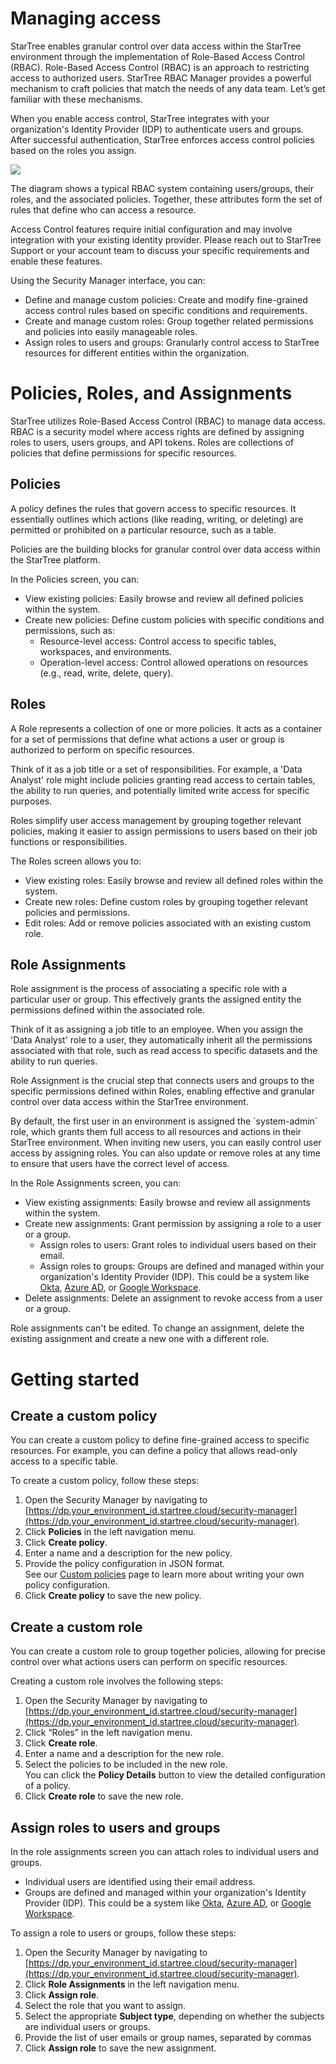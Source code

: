 
# Managing access

StarTree enables granular control over data access within the StarTree environment through the implementation of Role-Based Access Control (RBAC). Role-Based Access Control (RBAC) is an approach to restricting access to authorized users. StarTree RBAC Manager provides a powerful mechanism to craft policies that match the needs of any data team. Let’s get familiar with these mechanisms.

When you enable access control, StarTree integrates with your organization's Identity Provider (IDP) to authenticate users and groups. After successful authentication, StarTree enforces access control policies based on the roles you assign.

<img src="/img/rbac/rbac_diagram.png"/>

The diagram shows a typical RBAC system containing users/groups, their roles, and the associated policies. Together, these attributes form the set of rules that define who can access a resource.


<Callout>
Access Control features require initial configuration and may involve integration with your existing identity provider. Please reach out to StarTree Support or your account team to discuss your specific requirements and enable these features.
</Callout>

Using the Security Manager interface, you can:
* Define and manage custom policies: Create and modify fine-grained access control rules based on specific conditions and requirements.
* Create and manage custom roles: Group together related permissions and policies into easily manageable roles.
* Assign roles to users and groups: Granularly control access to StarTree resources for different entities within the organization.

# Policies, Roles, and Assignments
StarTree utilizes Role-Based Access Control (RBAC) to manage data access. RBAC is a security model where access rights are defined by assigning roles to users, users groups, and API tokens. Roles are collections of policies that define permissions for specific resources.

## Policies
A policy defines the rules that govern access to specific resources. It essentially outlines which actions (like reading, writing, or deleting) are permitted or prohibited on a particular resource, such as a table.

Policies are the building blocks for granular control over data access within the StarTree platform.

In the Policies screen, you can:
* View existing policies: Easily browse and review all defined policies within the system.
* Create new policies: Define custom policies with specific conditions and permissions, such as:
  * Resource-level access: Control access to specific tables, workspaces, and environments.
  * Operation-level access: Control allowed operations on resources (e.g., read, write, delete, query).

## Roles
A Role represents a collection of one or more policies. It acts as a container for a set of permissions that define what actions a user or group is authorized to perform on specific resources.

Think of it as a job title or a set of responsibilities. For example, a 'Data Analyst' role might include policies granting read access to certain tables, the ability to run queries, and potentially limited write access for specific purposes.

Roles simplify user access management by grouping together relevant policies, making it easier to assign permissions to users based on their job functions or responsibilities.

The Roles screen allows you to:
* View existing roles: Easily browse and review all defined roles within the system.
* Create new roles: Define custom roles by grouping together relevant policies and permissions.
* Edit roles: Add or remove policies associated with an existing custom role.

## Role Assignments
Role assignment is the process of associating a specific role with a particular user or group. This effectively grants the assigned entity the permissions defined within the associated role.

Think of it as assigning a job title to an employee. When you assign the 'Data Analyst' role to a user, they automatically inherit all the permissions associated with that role, such as read access to specific datasets and the ability to run queries.

Role Assignment is the crucial step that connects users and groups to the specific permissions defined within Roles, enabling effective and granular control over data access within the StarTree environment.

<callout type="info">
By default, the first user in an environment is assigned the `system-admin` role, which grants them full access to all resources and actions in their StarTree environment. When inviting new users, you can easily control user access by assigning roles. You can also update or remove roles at any time to ensure that users have the correct level of access.
</callout>

In the Role Assignments screen, you can:
* View existing assignments: Easily browse and review all assignments within the system.
* Create new assignments: Grant permission by assigning a role to a user or a group.
  * Assign roles to users: Grant roles to individual users based on their email.
  * Assign roles to groups: Groups are defined and managed within your organization's Identity Provider (IDP). This could be a system like [Okta](https://help.okta.com/asa/en-us/content/topics/adv_server_access/docs/setup/create-a-group.htm), [Azure AD](https://learn.microsoft.com/en-us/entra/fundamentals/groups-view-azure-portal), or [Google Workspace](https://support.google.com/a/answer/9400082?hl=en&ref_topic=25840&sjid=9852883180017174836-NC).
* Delete assignments: Delete an assignment to revoke access from a user or a group.

<Callout>
Role assignments can't be edited. To change an assignment, delete the existing assignment and create a new one with a different role.
</Callout>

# Getting started
## Create a custom policy
You can create a custom policy to define fine-grained access to specific resources. For example, you can define a policy that allows read-only access to a specific table. 

To create a custom policy, follow these steps:
1. Open the Security Manager by navigating to [https://dp.your_environment_id.startree.cloud/security-manager](https://dp.your_environment_id.startree.cloud/security-manager).
1. Click **Policies** in the left navigation menu.
1. Click **Create policy**.
1. Enter a name and a description for the new policy.
1. Provide the policy configuration in JSON format.<br/>
    See our [Custom policies](./custom-policies.mdx) page to learn more about writing your own policy configuration.
1. Click **Create policy** to save the new policy.

## Create a custom role
You can create a custom role to group together policies, allowing for precise control over what actions users can perform on specific resources.

Creating a custom role involves the following steps:
1. Open the Security Manager by navigating to [https://dp.your_environment_id.startree.cloud/security-manager](https://dp.your_environment_id.startree.cloud/security-manager).
1. Click “Roles” in the left navigation menu.
1. Click **Create role**.
1. Enter a name and a description for the new role.
1. Select the policies to be included in the new role.<br/>
    You can click the **Policy Details** button to view the detailed configuration of a policy.
1. Click **Create role** to save the new role.

## Assign roles to users and groups
In the role assignments screen you can attach roles to individual users and groups.
* Individual users are identified using their email address.
* Groups are defined and managed within your organization's Identity Provider (IDP). This could be a system like [Okta](https://help.okta.com/asa/en-us/content/topics/adv_server_access/docs/setup/create-a-group.htm), [Azure AD](https://learn.microsoft.com/en-us/entra/fundamentals/groups-view-azure-portal), or [Google Workspace](https://support.google.com/a/answer/9400082).

To assign a role to users or groups, follow these steps:
1. Open the Security Manager by navigating to [https://dp.your_environment_id.startree.cloud/security-manager](https://dp.your_environment_id.startree.cloud/security-manager).
1. Click **Role Assignments** in the left navigation menu.
1. Click **Assign role**.
1. Select the role that you want to assign.
1. Select the appropriate **Subject type**, depending on whether the subjects are individual users or groups.
1. Provide the list of user emails or group names, separated by commas
1. Click **Assign role** to save the new assignment.
